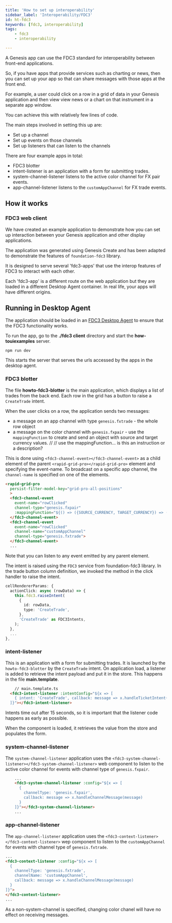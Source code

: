 ```yaml
---
title: 'How to set up interoperability'
sidebar_label: 'Interoperability/FDC3'
id: ht-fdc3
keywords: [fdc3, interoperability]
tags:
    - fdc3
    - interoperability

---
```





A Genesis app can use the FDC3 standard for interoperability between front-end applications. 

So, if you have apps that provide services such as charting or news, then you can set up your app so that can share messages with those apps at the front end.

For example, a user could click on a row in a grid of data in your Genesis application and then view view news or a chart on that instrument in a separate app window.

You can achieve this with relatively few lines of code.

The main steps involved in setting this up are:

- Set up a channel
- Set up events on those channels
- Set up listeners that can listen to the channels

There are four example apps in total:

- FDC3 blotter
- intent-listener is an application with a form for submitting trades. 
- system-channel-listener listens to the active color channel for FX pair events.
- app-channel-listener listens to the `customAppChannel` for FX trade events.

## How it works

### FDC3 web client
We have created an example application to demonstrate how you can set up interaction between your Genesis application and other display applications.

The application was generated using Genesis Create and has been adapted to demonstrate the features of `foundation-fdc3` library.

It is designed to serve several 'fdc3-apps' that use the interop features of FDC3 to interact with each other.

Each 'fdc3-app' is a different route on the web application but they are loaded in a different Desktop Agent container. In real life, your apps will have different origins.

## Running in Desktop Agent

The application should be loaded in an [FDC3 Desktop Agent](https://fdc3.finos.org/docs/api/ref/DesktopAgent) to ensure that the FDC3 functionality works.

To run the app, go to the **./fdc3 client** directory and start the **how-touiexamples** server.

```shell
npm run dev
```

This starts the server that serves the urls accessed by the apps in the desktop agent. 


### FDC3 blotter
The file **howto-fdc3-blotter** is the main application, which displays a list of trades from the back end. Each row in the grid has a button to raise a `CreateTrade` intent. 

When the user clicks on a row, the application sends two messages:

- a message on an app channel with type `genesis.fxtrade` - the whole row object
- a message on the color channel with `genesis.fxpair` - use the `mappingFunction` to create and send an object with source and target currency values.  // // use the mappingFunction... is this an instruction or a description?

This is done using `<fdc3-channel-event></fdc3-channel-event>` as a child element of the parent `<rapid-grid-pro></rapid-grid-pro>` element and specifying the event-name. To broadcast on a specific app channel, the `channel-name` is specified on one of the elements.

```html
<rapid-grid-pro 
  persist-filter-model-key="grid-pro-all-positions"
  >
  <fdc3-channel-event
    event-name="rowClicked"
    channel-type="genesis.fxpair"
    :mappingFunction="${() => ({SOURCE_CURRENCY, TARGET_CURRENCY}) => ({SOURCE_CURRENCY, TARGET_CURRENCY})}">
  </fdc3-channel-event>
  <fdc3-channel-event
    event-name="rowClicked"
    channel-name="customAppChannel"
    channel-type="genesis.fxtrade">
  </fdc3-channel-event>
  ...
```

Note that you can listen to any event emitted by any parent element.

The intent is raised using the `FDC3` service from foundation-fdc3 library. In the trade button column definition, we invoked the method in the click handler to raise the intent.

```ts
cellRendererParams: {
  actionClick: async (rowData) => {
    this.fdc3.raiseIntent(
      {
        id: rowData,
        type: 'CreateTrade',
      },
      'CreateTrade' as FDC3Intents,
    );
  },
  ...
},
```

### intent-listener
This is an application with a form for submitting trades. It is launched by the `howto-fdc3-blotter` by the `CreateTrade` intent. On application load, a listener is added to retrieve the intent payload and put it in the store. This happens in the file **main.template**.

```html
    // main.template.ts
  <fdc3-intent-listener :intentConfig="${x => [
    { intent: 'CreateTrade', callback: message => x.handleTicketIntent(message) },
  ]}"></fdc3-intent-listener>
```

Intents time out after 15 seconds, so it is important that the listener code happens as early as possible.

When the component is loaded, it retrieves the value from the store and populates the form.

### system-channel-listener
The `system-channel-listener` application uses the `<fdc3-system-channel-listener></fdc3-system-channel-listener>` web component to listen to the active color channel for events with channel type of `genesis.fxpair`.

```html
    ...
    <fdc3-system-channel-listener :config="${x => [
      {
        channelType: 'genesis.fxpair',
        callback: message => x.handleChannelMessage(message)
      }
    ]}"></fdc3-system-channel-listener>
    ...
```

### app-channel-listener
The `app-channel-listener` application uses the `<fdc3-context-listener></fdc3-context-listener>` wep component to listen to the `customAppChannel` for events with channel type of `genesis.fxtrade`.

```html
...
<fdc3-context-listener :config="${x => [
  {
    channelType: 'genesis.fxtrade',
    channelName: 'customAppChannel',
    callback: message => x.handleChannelMessage(message)
  }
]}">
</fdc3-context-listener>
...
```

As a non-system-channel is specified, changing color chanel will have no effect on receiving messages.






